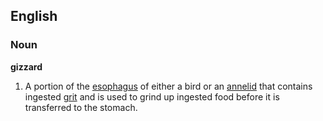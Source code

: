 ==English==
===Noun===
'''gizzard'''

#A portion of the [[esophagus]] of either a bird or an [[annelid]] that contains ingested [[grit]] and is used to grind up ingested food before it is transferred to the stomach.

{{msg:stub}}